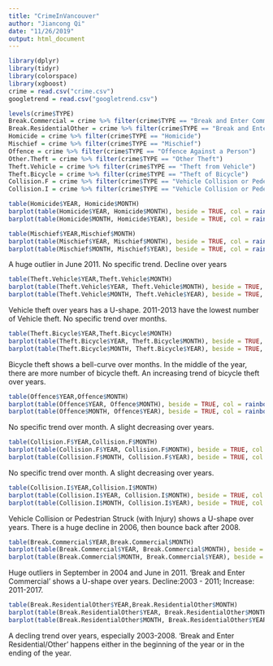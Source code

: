 ```yaml
---
title: "CrimeInVancouver"
author: "Jiancong Qi"
date: "11/26/2019"
output: html_document
---
```

```r
library(dplyr)
library(tidyr)
library(colorspace)
library(xgboost)
crime = read.csv("crime.csv")
googletrend = read.csv("googletrend.csv")
```


```r
levels(crime$TYPE)
Break.Commercial = crime %>% filter(crime$TYPE == "Break and Enter Commercial")
Break.ResidentialOther = crime %>% filter(crime$TYPE == "Break and Enter Residential/Other")
Homicide = crime %>% filter(crime$TYPE == "Homicide")
Mischief = crime %>% filter(crime$TYPE == "Mischief")
Offence = crime %>% filter(crime$TYPE == "Offence Against a Person")
Other.Theft = crime %>% filter(crime$TYPE == "Other Theft")
Theft.Vehicle = crime %>% filter(crime$TYPE == "Theft from Vehicle")
Theft.Bicycle = crime %>% filter(crime$TYPE == "Theft of Bicycle")
Collision.F = crime %>% filter(crime$TYPE == "Vehicle Collision or Pedestrian Struck (with Fatality)")
Collision.I = crime %>% filter(crime$TYPE == "Vehicle Collision or Pedestrian Struck (with Injury)")
```


```r
table(Homicide$YEAR, Homicide$MONTH)
barplot(table(Homicide$YEAR, Homicide$MONTH), beside = TRUE, col = rainbow_hcl(15))
barplot(table(Homicide$MONTH, Homicide$YEAR), beside = TRUE, col = rainbow_hcl(15))
```


```r
table(Mischief$YEAR,Mischief$MONTH)
barplot(table(Mischief$YEAR, Mischief$MONTH), beside = TRUE, col = rainbow_hcl(15))
barplot(table(Mischief$MONTH, Mischief$YEAR), beside = TRUE, col = rainbow_hcl(15))
```

A huge outlier in June 2011. No specific trend. Decline over years


```r
table(Theft.Vehicle$YEAR,Theft.Vehicle$MONTH)
barplot(table(Theft.Vehicle$YEAR, Theft.Vehicle$MONTH), beside = TRUE, col = rainbow_hcl(15))
barplot(table(Theft.Vehicle$MONTH, Theft.Vehicle$YEAR), beside = TRUE, col = rainbow_hcl(15))
```

Vehicle theft over years has a U-shape. 2011-2013 have the lowest number of Vehicle theft. No specific trend over months.


```r
table(Theft.Bicycle$YEAR,Theft.Bicycle$MONTH)
barplot(table(Theft.Bicycle$YEAR, Theft.Bicycle$MONTH), beside = TRUE, col = rainbow_hcl(15))
barplot(table(Theft.Bicycle$MONTH, Theft.Bicycle$YEAR), beside = TRUE, col = rainbow_hcl(15))
```

Bicycle theft shows a bell-curve over months. In the middle of the year, there are more number of bicycle theft. An increasing trend of bicycle theft over years.


```r
table(Offence$YEAR,Offence$MONTH)
barplot(table(Offence$YEAR, Offence$MONTH), beside = TRUE, col = rainbow_hcl(15))
barplot(table(Offence$MONTH, Offence$YEAR), beside = TRUE, col = rainbow_hcl(15))
```

No specific trend over month. A slight decreasing over years. 


```r
table(Collision.F$YEAR,Collision.F$MONTH)
barplot(table(Collision.F$YEAR, Collision.F$MONTH), beside = TRUE, col = rainbow_hcl(15))
barplot(table(Collision.F$MONTH, Collision.F$YEAR), beside = TRUE, col = rainbow_hcl(15))
```

No specific trend over month. A slight decreasing over years. 


```r
table(Collision.I$YEAR,Collision.I$MONTH)
barplot(table(Collision.I$YEAR, Collision.I$MONTH), beside = TRUE, col = rainbow_hcl(15))
barplot(table(Collision.I$MONTH, Collision.I$YEAR), beside = TRUE, col = rainbow_hcl(15))
```

Vehicle Collision or Pedestrian Struck (with Injury) shows a U-shape over years. There is a huge decline in 2006, then bounce back after 2008.


```r
table(Break.Commercial$YEAR,Break.Commercial$MONTH)
barplot(table(Break.Commercial$YEAR, Break.Commercial$MONTH), beside = TRUE, col = rainbow_hcl(15))
barplot(table(Break.Commercial$MONTH, Break.Commercial$YEAR), beside = TRUE, col = rainbow_hcl(15))
```

Huge outliers in September in 2004 and June in 2011. 'Break and Enter Commercial' shows a U-shape over years. Decline:2003 - 2011; Increase: 2011-2017.


```r
table(Break.ResidentialOther$YEAR,Break.ResidentialOther$MONTH)
barplot(table(Break.ResidentialOther$YEAR, Break.ResidentialOther$MONTH), beside = TRUE, col = rainbow_hcl(15))
barplot(table(Break.ResidentialOther$MONTH, Break.ResidentialOther$YEAR), beside = TRUE, col = rainbow_hcl(15))
```

A decling trend over years, especially 2003-2008. 'Break and Enter Residential/Other' happens either in the beginning of the year or in the ending of the year.
